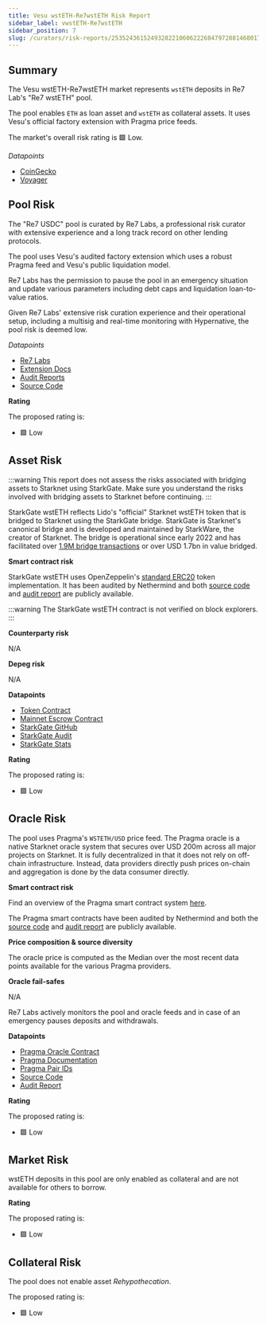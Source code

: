 ```yaml
---
title: Vesu wstETH-Re7wstETH Risk Report
sidebar_label: vwstETH-Re7wstETH
sidebar_position: 7
slug: /curators/risk-reports/2535243615249328221060622268479728814680175138265908305094759253778126318519/wsteth
---
```




## Summary

The Vesu wstETH-Re7wstETH market represents `wstETH` deposits in Re7 Lab's "Re7 wstETH" pool.

The pool enables `ETH` as loan asset and `wstETH` as collateral assets. It uses Vesu's official factory extension with Pragma price feeds.

The market's overall risk rating is 🟩 Low.

*Datapoints*

- [CoinGecko](https://www.coingecko.com/en/coins/wrapped-steth)
- [Voyager](https://voyager.online/contract/0x57912720381af14b0e5c87aa4718ed5e527eab60b3801ebf702ab09139e38b)


## Pool Risk

The "Re7 USDC" pool is curated by Re7 Labs, a professional risk curator with extensive experience and a long track record on other lending protocols.

The pool uses Vesu's audited factory extension which uses a robust Pragma feed and Vesu's public liquidation model.

Re7 Labs has the permission to pause the pool in an emergency situation and update various parameters including debt caps and liquidation loan-to-value ratios. 

Given Re7 Labs' extensive risk curation experience and their operational setup, including a multisig and real-time monitoring with Hypernative, the pool risk is deemed low.

*Datapoints*

- [Re7 Labs](https://re7.capital)
- [Extension Docs](https://docs.vesu.xyz/)
- [Audit Reports](https://github.com/vesuxyz/security)
- [Source Code](https://github.com/vesuxyz/vesu-v1/blob/main/src/extension/default_extension_po.cairo)

**Rating**

The proposed rating is:

- 🟩 Low


## Asset Risk

:::warning
This report does not assess the risks associated with bridging assets to Starknet using StarkGate.
Make sure you understand the risks involved with bridging assets to Starknet before continuing.
:::

StarkGate wstETH reflects Lido's "official" Starknet wstETH token that is bridged to Starknet using the StarkGate bridge. 
StarkGate is Starknet's canonical bridge and is developed and maintained by StarkWare, the creator of Starknet.
The bridge is operational since early 2022 and has facilitated over [1.9M bridge transactions](https://dune.com/sapiens/starknet-insighttokenomics-and-bridge-stats) or over USD 1.7bn in value bridged.

**Smart contract risk**

StarkGate wstETH uses OpenZeppelin's [standard ERC20](https://github.com/OpenZeppelin/cairo-contracts) token implementation.
It has been audited by Nethermind and both [source code](https://github.com/starknet-io/starkgate-contracts) and [audit report](https://github.com/NethermindEth/PublicAuditReports/blob/main/NM0064-DRAFT_STARKGATE.pdf) are publicly available.

:::warning
The StarkGate wstETH contract is not verified on block explorers.
:::

**Counterparty risk**

N/A

**Depeg risk**

N/A

**Datapoints**

- [Token Contract](https://voyager.online/contract/0x57912720381af14b0e5c87aa4718ed5e527eab60b3801ebf702ab09139e38b)
- [Mainnet Escrow Contract](https://etherscan.io/address/0xBf67F59D2988A46FBFF7ed79A621778a3Cd3985B)
- [StarkGate GitHub](https://github.com/starknet-io/starkgate-contracts)
- [StarkGate Audit](https://github.com/NethermindEth/PublicAuditReports/blob/main/NM0064-DRAFT_STARKGATE.pdf)
- [StarkGate Stats](https://dune.com/sapiens/starknet-insighttokenomics-and-bridge-stats)

**Rating**

The proposed rating is:

- 🟩 Low


## Oracle Risk

The pool uses Pragma's `WSTETH/USD` price feed.
The Pragma oracle is a native Starknet oracle system that secures over USD 200m across all major projects on Starknet.
It is fully decentralized in that it does not rely on off-chain infrastructure. Instead, data providers directly push prices on-chain and aggregation is done by the data consumer directly.

**Smart contract risk**

Find an overview of the Pragma smart contract system [here](https://github.com/Astraly-Labs/pragma-oracle?tab=readme-ov-file#overview).

The Pragma smart contracts have been audited by Nethermind and both the [source code](https://github.com/Astraly-Labs/pragma-oracle) and [audit report](https://github.com/astraly-labs/pragma-oracle/tree/main/audits) are publicly available.

**Price composition & source diversity**

The oracle price is computed as the Median over the most recent data points available for the various Pragma providers.

**Oracle fail-safes**

N/A

Re7 Labs actively monitors the pool and oracle feeds and in case of an emergency pauses deposits and withdrawals.

**Datapoints**

- [Pragma Oracle Contract](https://voyager.online/contract/0x02a85bd616f912537c50a49a4076db02c00b29b2cdc8a197ce92ed1837fa875b)
- [Pragma Documentation](https://docs.pragma.build/Resources/Cairo%201/data-feeds/consuming-data)
- [Pragma Pair IDs](https://docs.pragma.build/Resources/Cairo%201/data-feeds/supported-assets)
- [Source Code](https://github.com/Astraly-Labs/pragma-oracle)
- [Audit Report](https://github.com/astraly-labs/pragma-oracle/tree/main/audits)

**Rating**

The proposed rating is:

- 🟩 Low


## Market Risk

wstETH deposits in this pool are only enabled as collateral and are not available for others to borrow.

**Rating**

The proposed rating is:

- 🟩 Low


## Collateral Risk

The pool does not enable asset *Rehypothecation*.

The proposed rating is:

- 🟩 Low
